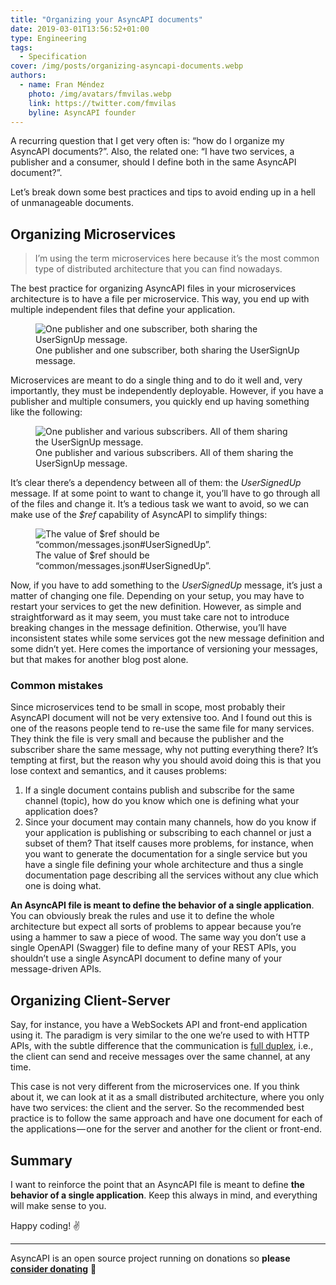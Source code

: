 ```yaml
---
title: "Organizing your AsyncAPI documents"
date: 2019-03-01T13:56:52+01:00
type: Engineering
tags:
  - Specification
cover: /img/posts/organizing-asyncapi-documents.webp
authors:
  - name: Fran Méndez
    photo: /img/avatars/fmvilas.webp
    link: https://twitter.com/fmvilas
    byline: AsyncAPI founder
---
```


A recurring question that I get very often is: “how do I organize my AsyncAPI documents?”. Also, the related one: “I have two services, a publisher and a consumer, should I define both in the same AsyncAPI document?”.

Let’s break down some best practices and tips to avoid ending up in a hell of unmanageable documents.

## Organizing Microservices
> I’m using the term microservices here because it’s the most common type of distributed architecture that you can find nowadays.

The best practice for organizing AsyncAPI files in your microservices architecture is to have a file per microservice. This way, you end up with multiple independent files that define your application.

<Figure>
  <Img src="/img/posts/organizing-asyncapi-documents-1.webp" title="One publisher and one subscriber, both sharing the UserSignUp message."/>
  <Figcaption className="text-center text-gray-400 text-sm">One publisher and one subscriber, both sharing the UserSignUp message.</Figcaption>
</Figure>

Microservices are meant to do a single thing and to do it well and, very importantly, they must be independently deployable. However, if you have a publisher and multiple consumers, you quickly end up having something like the following:

<Figure>
  <Img src="/img/posts/organizing-asyncapi-documents-2.webp" title="One publisher and various subscribers. All of them sharing the UserSignUp message."/>
  <Figcaption className="text-center text-gray-400 text-sm">One publisher and various subscribers. All of them sharing the UserSignUp message.</Figcaption>
</Figure>

It’s clear there’s a dependency between all of them: the _UserSignedUp_ message. If at some point to want to change it, you’ll have to go through all of the files and change it. It’s a tedious task we want to avoid, so we can make use of the _$ref_ capability of AsyncAPI to simplify things:

<Figure>
  <Img src="/img/posts/organizing-asyncapi-documents-3.webp" title="The value of $ref should be “common/messages.json#UserSignedUp”."/>
  <Figcaption className="text-center text-gray-400 text-sm">The value of $ref should be “common/messages.json#UserSignedUp”.</Figcaption>
</Figure>

Now, if you have to add something to the _UserSignedUp_ message, it’s just a matter of changing one file. Depending on your setup, you may have to restart your services to get the new definition. However, as simple and straightforward as it may seem, you must take care not to introduce breaking changes in the message definition. Otherwise, you’ll have inconsistent states while some services got the new message definition and some didn’t yet. Here comes the importance of versioning your messages, but that makes for another blog post alone.

### Common mistakes

Since microservices tend to be small in scope, most probably their AsyncAPI document will not be very extensive too. And I found out this is one of the reasons people tend to re-use the same file for many services. They think the file is very small and because the publisher and the subscriber share the same message, why not putting everything there? It’s tempting at first, but the reason why you should avoid doing this is that you lose context and semantics, and it causes problems:

1. If a single document contains publish and subscribe for the same channel (topic), how do you know which one is defining what your application does?
2. Since your document may contain many channels, how do you know if your application is publishing or subscribing to each channel or just a subset of them? That itself causes more problems, for instance, when you want to generate the documentation for a single service but you have a single file defining your whole architecture and thus a single documentation page describing all the services without any clue which one is doing what.

**An AsyncAPI file is meant to define the behavior of a single application**. You can obviously break the rules and use it to define the whole architecture but expect all sorts of problems to appear because you’re using a hammer to saw a piece of wood. The same way you don’t use a single OpenAPI (Swagger) file to define many of your REST APIs, you shouldn’t use a single AsyncAPI document to define many of your message-driven APIs.

## Organizing Client-Server
Say, for instance, you have a WebSockets API and front-end application using it. The paradigm is very similar to the one we’re used to with HTTP APIs, with the subtle difference that the communication is [full duplex](https://en.wikipedia.org/wiki/Duplex_%28telecommunications%29#Full_duplex), i.e., the client can send and receive messages over the same channel, at any time.

This case is not very different from the microservices one. If you think about it, we can look at it as a small distributed architecture, where you only have two services: the client and the server. So the recommended best practice is to follow the same approach and have one document for each of the applications — one for the server and another for the client or front-end.

## Summary
I want to reinforce the point that an AsyncAPI file is meant to define **the behavior of a single application**. Keep this always in mind, and everything will make sense to you.

Happy coding! ✌️

---

AsyncAPI is an open source project running on donations so **please [consider donating](https://opencollective.com/asyncapi)** 🙌
